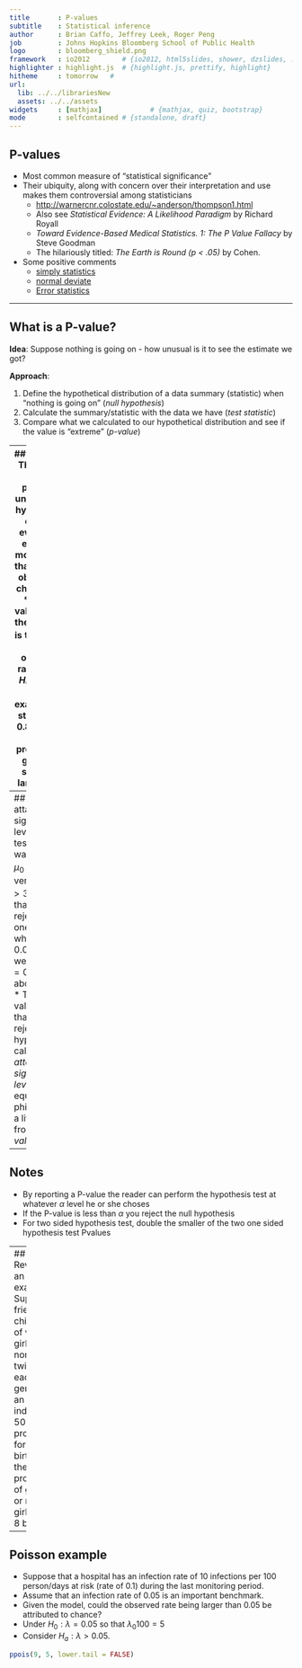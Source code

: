 ```yaml
---
title       : P-values
subtitle    : Statistical inference
author      : Brian Caffo, Jeffrey Leek, Roger Peng 
job         : Johns Hopkins Bloomberg School of Public Health
logo        : bloomberg_shield.png
framework   : io2012        # {io2012, html5slides, shower, dzslides, ...}
highlighter : highlight.js  # {highlight.js, prettify, highlight}
hitheme     : tomorrow   # 
url:
  lib: ../../librariesNew
  assets: ../../assets
widgets     : [mathjax]            # {mathjax, quiz, bootstrap}
mode        : selfcontained # {standalone, draft}
---
```


## P-values

* Most common measure of "statistical significance"
* Their ubiquity, along with concern over their interpretation and use
  makes them controversial among statisticians
  * [http://warnercnr.colostate.edu/~anderson/thompson1.html](http://warnercnr.colostate.edu/~anderson/thompson1.html)
  * Also see *Statistical Evidence: A Likelihood Paradigm* by Richard Royall 
  * *Toward Evidence-Based Medical Statistics. 1: The P Value Fallacy* by Steve Goodman
  * The hilariously titled: *The Earth is Round (p < .05)* by Cohen.
* Some positive comments
  * [simply statistics](http://simplystatistics.org/2012/01/06/p-values-and-hypothesis-testing-get-a-bad-rap-but-we/)
  * [normal deviate](http://normaldeviate.wordpress.com/2013/03/14/double-misunderstandings-about-p-values/)
  * [Error statistics](http://errorstatistics.com/2013/06/14/p-values-cant-be-trusted-except-when-used-to-argue-that-p-values-cant-be-trusted/)

---


## What is a P-value? 

__Idea__: Suppose nothing is going on - how unusual is it to see the estimate we got?

__Approach__: 

1. Define the hypothetical distribution of a data summary (statistic) when "nothing is going on" (_null hypothesis_)
2. Calculate the summary/statistic with the data we have (_test statistic_)
3. Compare what we calculated to our hypothetical distribution and see if the value is "extreme" (_p-value_)

---
## P-values
* The P-value is the probability under the null hypothesis of obtaining evidence as extreme or more extreme than would be observed by chance alone
* If the P-value is small, then either $H_0$ is true and we have observed a rare event or $H_0$ is false
*  In our example the $T$ statistic was $0.8$. 
  * What's the probability of getting a $T$ statistic as large as $0.8$?
```r
pt(0.8, 15, lower.tail = FALSE) 
```
* Therefore, the probability of seeing evidence as extreme or more extreme than that actually obtained under $H_0$ is `r pt(0.8, 15, lower.tail = FALSE)`

---
## The attained significance level
* Our test statistic was $2$ for $H_0 : \mu_0  = 30$ versus $H_a:\mu > 30$.
* Notice that we rejected the one sided test when $\alpha = 0.05$, would we reject if $\alpha = 0.01$, how about $0.001$?
* The smallest value for alpha that you still reject the null hypothesis is called the *attained significance level*
* This is equivalent, but philosophically a little different from, the *P-value*

---
## Notes
* By reporting a P-value the reader can perform the hypothesis
  test at whatever $\alpha$ level he or she choses
* If the P-value is less than $\alpha$ you reject the null hypothesis 
* For two sided hypothesis test, double the smaller of the two one
  sided hypothesis test Pvalues

---
## Revisiting an earlier example
- Suppose a friend has $8$ children, $7$ of which are girls and none are twins
- If each gender has an independent $50$% probability for each birth, what's the probability of getting $7$ or more girls out of $8$ births?
```r
choose(8, 7) * .5 ^ 8 + choose(8, 8) * .5 ^ 8 
pbinom(6, size = 8, prob = .5, lower.tail = FALSE)
```

---
## Poisson example
- Suppose that a hospital has an infection rate of 10 infections per 100 person/days at risk (rate of 0.1) during the last monitoring period.
- Assume that an infection rate of 0.05 is an important benchmark. 
- Given the model, could the observed rate being larger than 0.05 be attributed to chance?
- Under $H_0: \lambda = 0.05$ so that $\lambda_0 100 = 5$
- Consider $H_a: \lambda > 0.05$.

```r
ppois(9, 5, lower.tail = FALSE)
```



